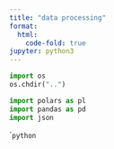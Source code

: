 ```yaml
---
title: "data processing"
format:
  html:
    code-fold: true
jupyter: python3
---
```


```python
import os
os.chdir("..")
```

```python
import polars as pl
import pandas as pd
import json
```

```python
``
